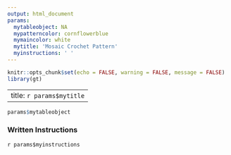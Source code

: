 ```yaml
---
output: html_document
params:
  mytableobject: NA
  mypatterncolor: cornflowerblue
  mymaincolor: white
  mytitle: 'Mosaic Crochet Pattern'
  myinstructions: ' '
---
```


```r
knitr::opts_chunk$set(echo = FALSE, warning = FALSE, message = FALSE)
library(gt)
```

---
title: `r params$mytitle`
---

<style> h1.title {font-size: 24px; text-align: center; !important;}
        .gt_table .Danger {background-color: red !important;}
        .gt_table .gt_row {padding-right: 0 !important;}
        .gt_table .gt_row {padding-left: 0 !important;}
        .gt_table .gt_row {text-align: center !important;}
         .gt_table .gt_row {font-weight: bold !important;}
        .gt_table .gt_row .gt_from_md .RegularOdd {background-color: `r params$mymaincolor` !important;}
        .gt_table .gt_row .gt_from_md .RegularEven {background-color: `r params$mypatterncolor` !important;}
        .gt_table .gt_row .gt_from_md .OppositeOdd {background-color: `r params$mypatterncolor` !important;}
        .gt_table .gt_row .gt_from_md .OppositeEven {background-color: `r params$mymaincolor` !important;}</style>

```r
params$mytableobject
```


### Written Instructions

`r params$myinstructions`




